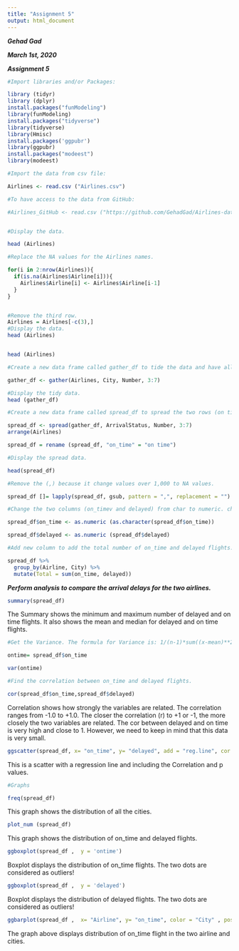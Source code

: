 ---
title: "Assignment 5"
output: html_document
---


***Gehad Gad***

***March 1st, 2020***

***Assignment 5***



```{r}
#Import libraries and/or Packages:

library (tidyr)
library (dplyr)
install.packages("funModeling")
library(funModeling)
install.packages("tidyverse")
library(tidyverse)
library(Hmisc)
install.packages('ggpubr')
library(ggpubr)
install.packages("modeest")
library(modeest)

```


```{r}

#Import the data from csv file:

Airlines <- read.csv ("Airlines.csv")

#To have access to the data from GitHub:

#Airlines_GitHub <- read.csv ("https://github.com/GehadGad/Airlines-data-Assignment5/raw/master/Airlines.csv")


#Display the data.

head (Airlines)

```


```{r}
#Replace the NA values for the Airlines names.

for(i in 2:nrow(Airlines)){
  if(is.na(Airlines$Airline[i])){
    Airlines$Airline[i] <- Airlines$Airline[i-1]
  }
}


#Remove the third row.
Airlines = Airlines[-c(3),]
#Display the data.
head (Airlines)


head (Airlines)


```


```{r}
#Create a new data frame called gather_df to tide the data and have all cities into one column.

gather_df <- gather(Airlines, City, Number, 3:7)

#Display the tidy data.
head (gather_df)

```



```{r}
#Create a new data frame called spread_df to spread the two rows (on time and delayed) into two columns.

spread_df <- spread(gather_df, ArrivalStatus, Number, 3:7) 
arrange(Airlines) 

spread_df = rename (spread_df, "on_time" = "on time")

#Display the spread data.

head(spread_df)

```



```{r}

#Remove the (,) because it change values over 1,000 to NA values.

spread_df []= lapply(spread_df, gsub, pattern = ",", replacement = "")

#Change the two columns (on_timev and delayed) from char to numeric. changing it to numeric so that I can add the two columns and we cann't add chr values.

spread_df$on_time <- as.numeric (as.character(spread_df$on_time))

spread_df$delayed <- as.numeric (spread_df$delayed)


```



```{r}
#Add new column to add the total number of on_time and delayed flights.

spread_df %>%
  group_by(Airline, City) %>%
  mutate(Total = sum(on_time, delayed))


```




***Perform analysis to compare the arrival delays for the two airlines.***

```{r}

summary(spread_df)

```
The Summary shows the minimum and maximum number of delayed and on time flights.
It also shows the mean and median for delayed and on time flights.



```{r}

#Get the Variance. The formula for Variance is: 1/(n-1)*sum((x-mean)**2)

ontime= spread_df$on_time

var(ontime)

```


```{r}
#Find the correlation between on_time and delayed flights.

cor(spread_df$on_time,spread_df$delayed)
```
Correlation shows how strongly the variables are related. The correlation ranges from -1.0 to +1.0. The closer the correlation (r) to +1 or -1, the more closely the two variables are related. The cor between delayed and on time is very high and close to 1. However, we need to keep in mind that this data is very small.




```{r}

ggscatter(spread_df, x= "on_time", y= "delayed", add = "reg.line", cor.coef = TRUE, conf.int = TRUE)


```
This is a scatter with a regression line and including the Correlation and p values.


```{r}
#Graphs

freq(spread_df)


```
This graph shows the distribution of all the cities.


```{r}
plot_num (spread_df)

```
This graph shows the distribution of on_time and delayed flights.


```{r}
ggboxplot(spread_df ,  y = 'ontime')
```
Boxplot displays the distribution of on_time flights. The two dots are considered as outliers!



```{r}

ggboxplot(spread_df ,  y = 'delayed')

```
Boxplot displays the distribution of delayed flights. The two dots are considered as outliers!


```{r}

ggbarplot(spread_df ,  x= "Airline", y= "on_time", color = "City" , position = position_dodge())

```

The graph above displays distribution of on_time flight in the two airline and cities.
